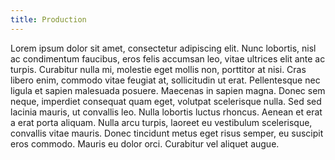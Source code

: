 ```yaml
---
title: Production
---
```


Lorem ipsum dolor sit amet, consectetur adipiscing elit. Nunc lobortis, nisl ac condimentum faucibus, eros felis accumsan leo, vitae ultrices elit ante ac turpis. Curabitur nulla mi, molestie eget mollis non, porttitor at nisi. Cras libero enim, commodo vitae feugiat at, sollicitudin ut erat. Pellentesque nec ligula et sapien malesuada posuere. Maecenas in sapien magna. Donec sem neque, imperdiet consequat quam eget, volutpat scelerisque nulla. Sed sed lacinia mauris, ut convallis leo. Nulla lobortis luctus rhoncus. Aenean et erat a erat porta aliquam. Nulla arcu turpis, laoreet eu vestibulum scelerisque, convallis vitae mauris. Donec tincidunt metus eget risus semper, eu suscipit eros commodo. Mauris eu dolor orci. Curabitur vel aliquet augue.